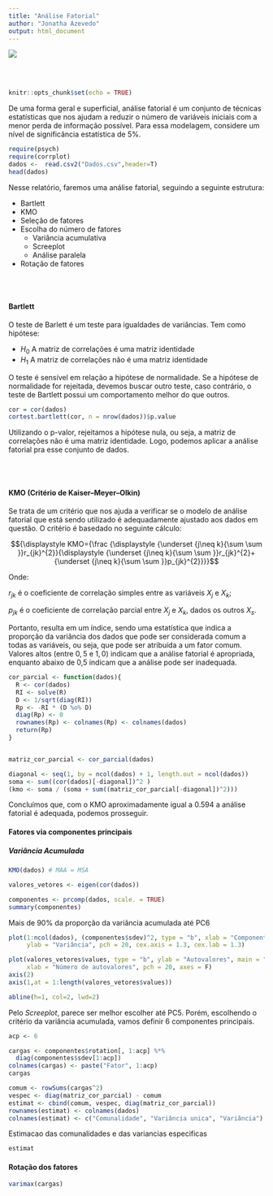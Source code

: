 ```yaml
---
title: "Análise Fatorial"
author: "Jonatha Azevedo"
output: html_document
---
```


![](banner.png)

<br><br>
```r
knitr::opts_chunk$set(echo = TRUE)
```

De uma forma geral e superficial, análise fatorial é um conjunto de técnicas estatísticas que nos ajudam a reduzir o número de variáveis iniciais com a menor perda de informação possível. Para essa modelagem, considere um nível de significância estatística de $5\%$.





```r
require(psych)
require(corrplot)
dados <-  read.csv2("Dados.csv",header=T)
head(dados)
```

Nesse relatório, faremos uma análise fatorial, seguindo a seguinte estrutura:

   - Bartlett 
   - KMO 
   - Seleção de fatores
   - Escolha do número de fatores
      - Variância acumulativa
      - Screeplot
      - Análise paralela
   - Rotação de fatores
 
<br><br>

#### Bartlett

O teste de Barlett é um teste para igualdades de variâncias. Tem como hipótese: 

  - $H_{0}$ A matriz de correlações é uma matriz identidade
  - $H_{1}$ A matriz de correlações não é uma matriz identidade


O teste é sensível em relação a hipótese de normalidade. Se a hipótese de normalidade for rejeitada, devemos buscar outro teste, caso contrário, o teste de Bartlett possui um comportamento melhor do que outros.



```r
cor = cor(dados)
cortest.bartlett(cor, n = nrow(dados))$p.value
```

Utilizando o p-valor, rejeitamos a hipótese nula, ou seja, a matriz de correlações não é uma matriz identidade. Logo, podemos aplicar a análise fatorial pra esse conjunto de dados. 

<br><br>

#### KMO (Critério de Kaiser–Meyer–Olkin)

Se trata de um critério que nos ajuda a verificar se o modelo de análise fatorial que está sendo utilizado é adequadamente ajustado aos dados em questão. O critério é basedado no seguinte cálculo:

$${\displaystyle KMO={\frac {\displaystyle {\underset {j\neq k}{\sum \sum }}r_{jk}^{2}}{\displaystyle {\underset {j\neq k}{\sum \sum }}r_{jk}^{2}+{\underset {j\neq k}{\sum \sum }}p_{jk}^{2}}}}$$


Onde:

$r_{jk}$ é o coeficiente de correlação simples entre as variáveis $X_{j}$ e $X_{k}$;

$p_{jk}$ é o coeficiente de correlação parcial entre $X_{j}$ e $X_{k}$, dados os outros $X_{s}$.


Portanto, resulta em um índice, sendo uma estatística que indica a proporção da variância dos dados que pode ser considerada comum a todas as variáveis, ou seja, que pode ser atribuída a um fator comum. Valores altos (entre $0,5$ e $1,0$) indicam que a análise fatorial é apropriada, enquanto abaixo de 0,5 indicam que a análise pode ser inadequada.


```r
cor_parcial <- function(dados){
  R <- cor(dados)
  RI <- solve(R)
  D <- 1/sqrt(diag(RI))
  Rp <- -RI * (D %o% D)
  diag(Rp) <- 0
  rownames(Rp) <- colnames(Rp) <- colnames(dados)
  return(Rp)
}


matriz_cor_parcial <- cor_parcial(dados)

diagonal <- seq(1, by = ncol(dados) + 1, length.out = ncol(dados))
soma <- sum((cor(dados)[-diagonal])^2 )
(kmo <- soma / (soma + sum((matriz_cor_parcial[-diagonal])^2)))
```


Concluímos que, com o KMO aproximadamente igual a $0.594$ a análise fatorial é adequada, podemos prosseguir.


#### Fatores via componentes principais

##### Variância Acumulada

```r
KMO(dados) # MAA = MSA

valores_vetores <- eigen(cor(dados))

componentes <- prcomp(dados, scale. = TRUE)
summary(componentes) 

```

Mais de 90% da proporção da variância acumulada até PC6


```r

plot(1:ncol(dados), (componentes$sdev)^2, type = "b", xlab = "Componentes", 
     ylab = "Variância", pch = 20, cex.axis = 1.3, cex.lab = 1.3)

plot(valores_vetores$values, type = "b", ylab = "Autovalores", main = "Screeplot",
     xlab = "Número de autovalores", pch = 20, axes = F) 
axis(2)
axis(1,at = 1:length(valores_vetores$values))

abline(h=1, col=2, lwd=2)
```


Pelo *Screeplot*,  parece ser melhor escolher até PC5. Porém, escolhendo o critério da variância acumulada, vamos definir 6 componentes principais. 


```r
acp <- 6

cargas <- componentes$rotation[, 1:acp] %*% 
  diag(componentes$sdev[1:acp])
colnames(cargas) <- paste("Fator", 1:acp)
cargas
```

```r
comum <- rowSums(cargas^2)
vespec <- diag(matriz_cor_parcial) - comum
estimat <- cbind(comum, vespec, diag(matriz_cor_parcial))
rownames(estimat) <- colnames(dados)
colnames(estimat) <- c("Comunalidade", "Variância unica", "Variância")
```

Estimacao das comunalidades e das variancias especificas

```r
estimat
```


#### Rotação dos fatores



```r
varimax(cargas)
```

  

